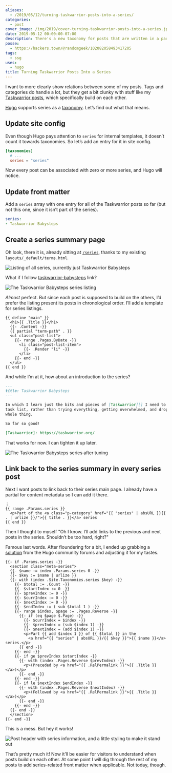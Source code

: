 ```yaml
---
aliases:
  - /2019/05/12/turning-taskwarrior-posts-into-a-series/
categories:
  - post
cover_image: /img/2019/cover-turning-taskwarrior-posts-into-a-series.jpg
date: 2019-05-12 00:00:00-07:00
description: There's a new taxonomy for posts that are written in a particular order!
posse:
  - https://hackers.town/@randomgeek/102082058493417205
tags:
  - ssg
uses:
  - hugo
title: Turning Taskwarrior Posts Into a Series
---
```


I want to more clearly show relations between some of my posts. Tags and
categories do handle a lot, but they get a bit clunky with stuff like my
[Taskwarrior posts][tw-posts], which specifically build on each
other.

[tw-posts]: /uses/taskwarrior/

[Hugo](https://gohugo.io) supports series as a
[taxonomy](https://gohugo.io/content-management/taxonomies/). Let’s find
out what that means.

## Update site config

Even though Hugo pays attention to `series` for internal templates, it
doesn’t count it towards taxonomies. So let’s add an entry for it in
site config.

```toml title="config.toml"
[taxonomies]
  # ...
  series = "series"
```

Now every post can be associated with zero or more series, and Hugo will
notice.

## Update front matter

Add a `series` array with one entry for all of the Taskwarrior posts so
far (but not this one, since it isn’t part of the series).

``` yaml
series:
- Taskwarrior Babysteps
```

## Create a series summary page

Oh look, there it is, already sitting at [`/series`](/series), thanks to
my existing `layouts/_default/terms.html`.

![Listing of all series, currently just Taskwarrior Babysteps](@img/2019/series-listing.png)

What if I follow [taskwarrior-babysteps](/series/taskwarrior-babysteps)
link?

![The Taskwarrior Babysteps series listing](@img/2019/taskwarrior-series-initial.png)

*Almost* perfect. But since each post is supposed to build on the
others, I’d prefer the listing present its posts in chronological order.
I’ll add a template for series listings.

```text title="layouts/series/series.html"
{{ define "main" }}
  <h1>{{ .Title }}</h1>
  {{- .Content -}}
  {{ partial "term-path" . }}
  <ul class="post-list">
    {{- range .Pages.ByDate -}}
      <li class="post-list-item">
        {{- .Render "li" -}}
      </li>
    {{- end -}}
  </ul>
{{ end }}
```

And while I’m at it, how about an introduction to the series?


```markdown title="content/series/taskwarrior-babysteps/_index.md"
---
title: Taskwarrior Babysteps
---

In which I learn just the bits and pieces of [Taskwarrior][] I need to manage my
task list, rather than trying everything, getting overwhelmed, and dropping the
whole thing.

So far so good!

[Taskwarrior]: https://taskwarrior.org/
```

That works for now. I can tighten it up later.

![The Taskwarrior Babysteps series after tuning](@img/2019/taskwarrior-series-adjusted.png)

## Link back to the series summary in every series post

Next I want posts to link back to their series main page. I already have
a partial for content metadata so I can add it there.

```text title="layouts/partials/meta.html"
⋮
{{ range .Params.series }}
  <p>Part of the <a class="p-category" href="{{ "series" | absURL }}{{ . | urlize }}/">{{ title . }}</a> series
{{ end }}
```

Then I thought to myself "Oh I know. I’ll add links to the previous and
next posts in the series. Shouldn’t be too hard, right?"

Famous last words. After floundering for a bit, I ended up grabbing a
[solution](https://discourse.gohugo.io/t/generating-series-navigation/16837)
from the Hugo community forums and adjusting it for my tastes.

```text title="layouts/partials/series-details.html"
{{- if .Params.series -}}
  <section class="meta-series">
  {{- $name := index .Params.series 0 -}}
  {{- $key := $name | urlize }}
  {{- with (index .Site.Taxonomies.series $key) -}}
    {{- $total := .Count -}}
    {{- $startIndex := 0 -}}
    {{- $prevIndex := 0 -}}
    {{- $currIndex := 0 -}}
    {{- $nextIndex := 0 -}}
    {{- $endIndex := ( sub $total 1 ) -}}
    {{- range $index, $page := .Pages.Reverse -}}
      {{- if (eq $page $.Page) -}}
        {{- $currIndex = $index -}}
        {{- $prevIndex = (sub $index 1) -}}
        {{- $nextIndex = (add $index 1) -}}
        <p>Part {{ add $index 1 }} of {{ $total }} in the
          <a href="{{ "series" | absURL }}/{{ $key }}">{{ $name }}</a> series.</p>
      {{ end -}}
    {{- end -}}
    {{- if ge $prevIndex $startIndex -}}
      {{- with (index .Pages.Reverse $prevIndex) -}}
        <p>(Preceded by <a href="{{ .RelPermalink }}">{{ .Title }}</a>)</p>
      {{- end -}}
    {{- end -}}
    {{- if le $nextIndex $endIndex -}}
      {{- with (index .Pages.Reverse $nextIndex) -}}
        <p>(Followed by <a href="{{ .RelPermalink }}">{{ .Title }}</a>)</p>
      {{- end -}}
    {{- end -}}
  {{- end -}}
  </section>
{{- end -}}
```

This is a mess. But hey it works!

![Post header with series information, and a little styling to make it stand out](@img/2019/taskwarrior-series-post-header.png)

That’s pretty much it! Now it’ll be easier for visitors to understand
when posts build on each other. At some point I will dig through the
rest of my posts to add series-related front matter when applicable. Not
today, though.
